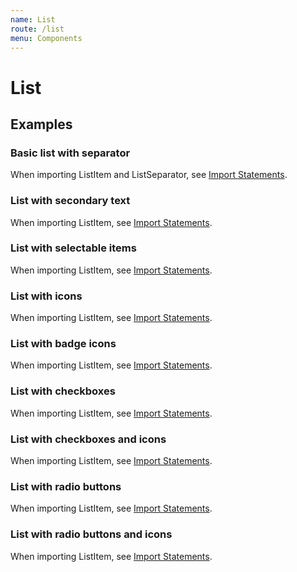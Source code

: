 ```yaml
---
name: List
route: /list
menu: Components
---
```


# List

<limel-props name="limel-list" />

## Examples

### Basic list with separator

When importing ListItem and ListSeparator, see [Import Statements](/#import-statements).

<limel-example name="limel-example-list" /> 

### List with secondary text

When importing ListItem, see [Import Statements](/#import-statements).

<limel-example name="limel-example-list-secondary" path="list" /> 

### List with selectable items

When importing ListItem, see [Import Statements](/#import-statements).

<limel-example name="limel-example-list-selectable" path="list" /> 

### List with icons

When importing ListItem, see [Import Statements](/#import-statements).

<limel-example name="limel-example-list-icons" path="list" /> 

### List with badge icons

When importing ListItem, see [Import Statements](/#import-statements).

<limel-example name="limel-example-list-badge-icons" path="list" />

### List with checkboxes

When importing ListItem, see [Import Statements](/#import-statements).

<limel-example name="limel-example-list-checkbox" path="list" />

### List with checkboxes and icons

When importing ListItem, see [Import Statements](/#import-statements).

<limel-example name="limel-example-list-checkbox-icons" path="list" />

### List with radio buttons

When importing ListItem, see [Import Statements](/#import-statements).

<limel-example name="limel-example-list-radio-button" path="list" />

### List with radio buttons and icons

When importing ListItem, see [Import Statements](/#import-statements).

<limel-example name="limel-example-list-radio-button-icons" path="list" />